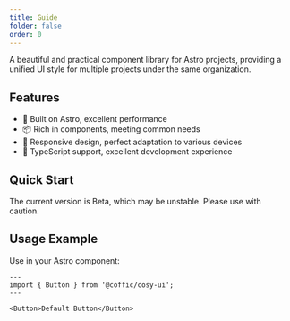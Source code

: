```yaml
---
title: Guide
folder: false
order: 0
---
```



A beautiful and practical component library for Astro projects, providing a unified UI style for multiple projects under the same organization.

## Features

- 🚀 Built on Astro, excellent performance
- 📦 Rich in components, meeting common needs
- 📱 Responsive design, perfect adaptation to various devices
- 🔧 TypeScript support, excellent development experience

## Quick Start

<InstallTabs packageName="@coffic/cosy-ui" />

<Alert type="warning" closable={false}>
  The current version is Beta, which may be unstable. Please use with caution.
</Alert>

## Usage Example

Use in your Astro component:

```astro
---
import { Button } from '@coffic/cosy-ui';
---

<Button>Default Button</Button>
```

